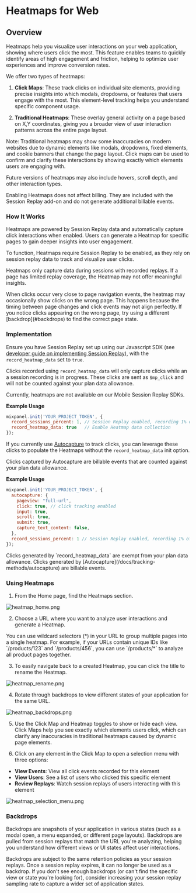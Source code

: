 
# Heatmaps for Web 

## Overview

Heatmaps help you visualize user interactions on your web application, showing where users click the most. This feature enables teams to quickly identify areas of high engagement and friction, helping to optimize user experiences and improve conversion rates.

We offer two types of heatmaps:

1. **Click Maps**: These track clicks on individual site elements, providing precise insights into which modals, dropdowns, or features that users engage with the most. This element-level tracking helps you understand specific component usage.

2. **Traditional Heatmaps**: These overlay general activity on a page based on X,Y coordinates, giving you a broader view of user interaction patterns across the entire page layout.

<Callout type="info">
  Note: Traditional heatmaps may show some inaccuracies on modern websites due to dynamic elements like modals, dropdowns, fixed elements, and cookie banners that change the page layout. Click maps can be used to confirm and clarify these interactions by showing exactly which elements users are engaging with.
</Callout>

Future versions of heatmaps may also include hovers, scroll depth, and other interaction types.

Enabling Heatmaps does not affect billing. They are included with the Session Replay add-on and do not generate additional billable events.

###  How It Works
Heatmaps are powered by Session Replay data and automatically capture click interactions when enabled. Users can generate a Heatmap for specific pages to gain deeper insights into user engagement.

To function, Heatmaps require Session Replay to be enabled, as they rely on session replay data to track and visualize user clicks.

Heatmaps only capture data during sessions with recorded replays. If a page has limited replay coverage, the Heatmap may not offer meaningful insights.

<Callout type="warning">
  When clicks occur very close to page navigation events, the heatmap may occasionally show clicks on the wrong page. This happens because the timing between page changes and click events may not align perfectly. If you notice clicks appearing on the wrong page, try using a different [backdrop](#backdrops) to find the correct page state.
</Callout>

### Implementation

Ensure you have Session Replay set up using our Javascript SDK (see [developer guide on implementing Session Replay](/docs/tracking-methods/sdks/javascript/javascript-replay)), with the `record_heatmap_data` set to `true`. 

Clicks recorded using `record_heatmap_data` will only capture clicks while an a session recording is in progress. These clicks are sent as `$mp_click` and will not be counted against your plan data allowance.

Currently, heatmaps are not available on our Mobile Session Replay SDKs.

**Example Usage**

```javascript Javascript
mixpanel.init('YOUR_PROJECT_TOKEN', {
  record_sessions_percent: 1, // Session Replay enabled, recording 1% of all sessions
  record_heatmap_data: true   // Enable Heatmap data collection
});
```

If you currently use [Autocapture](/docs/tracking-methods/autocapture) to track clicks, you can leverage these clicks to populate the Heatmaps without the `record_heatmap_data` init option.

Clicks captured by Autocapture are billable events that are counted against your plan data allowance.

**Example Usage**

```javascript Javascript
mixpanel.init('YOUR_PROJECT_TOKEN', {
  autocapture: {
    pageview: "full-url",
    click: true, // click tracking enabled
    input: true,
    scroll: true,
    submit: true,
    capture_text_content: false,
  },
  record_sessions_percent: 1 // Session Replay enabled, recording 1% of all sessions
});
```

<Callout type="info">
  Clicks generated by `record_heatmap_data` are exempt from your plan data allowance. Clicks generated by [Autocapture](/docs/tracking-methods/autocapture) are billable events.
</Callout>

### Using Heatmaps

1. From the Home page, find the Heatmaps section.

![heatmap_home.png](/heatmap_home.png)

2. Choose a URL where you want to analyze user interactions and generate a Heatmap.

<Callout type="info">
  You can use wildcard selectors (*) in your URL to group multiple pages into a single heatmap. For example, if your URLs contain unique IDs like `/products/123` and `/products/456`, you can use `/products/*` to analyze all product pages together.
</Callout>

3. To easily navigate back to a created Heatmap, you can click the title to rename the Heatmap.

![heatmap_rename.png](/heatmap_rename.png)

4. Rotate through backdrops to view different states of your application for the same URL.

![heatmap_backdrops.png](/heatmap_backdrops.png)

5. Use the Click Map and Heatmap toggles to show or hide each view. Click Maps help you see exactly which elements users click, which can clarify any inaccuracies in traditional heatmaps caused by dynamic page elements.

6. Click on any element in the Click Map to open a selection menu with three options:
  - **View Events**: View all click events recorded for this element   
  - **View Users**: See a list of users who clicked this specific element 
  - **Review Replays**: Watch session replays of users interacting with this element

![heatmap_selection_menu.png](/heatmap_selection_menu.png)

### Backdrops

Backdrops are snapshots of your application in various states (such as a modal open, a menu expanded, or different page layouts). Backdrops are pulled from session replays that match the URL you're analyzing, helping you understand how different views or UI states affect user interactions.

Backdrops are subject to the same retention policies as your session replays. Once a session replay expires, it can no longer be used as a backdrop. If you don't see enough backdrops (or can't find the specific view or state you're looking for), consider increasing your session replay sampling rate to capture a wider set of application states.
